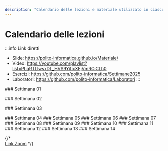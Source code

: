 ```yaml
---
description: "Calendario delle lezioni e materiale utilizzato in ciascuna lezione"
---
```



# Calendario delle lezioni

:::info Link diretti
- Slide: https://polito-informatica.github.io/Materiale/
- Video: https://youtube.com/playlist?list=PLqRTLlwsxDL_HVS9YifixXFjVmRCiCLh0
- Esercizi: https://github.com/polito-informatica/Settimane2025
- Laboratori: https://github.com/polito-informatica/Laboratori
:::


<LectureTable defaultTeacher="" defaultType="Lezione">

<LectureDivider>
### Settimana 01
</LectureDivider>

<LectureRow
    date="22/09/2025" time="16:00-17:30"
    topic="L01a Introduzione al corso"
    teacher="Fulvio Corno"
    pdf="https://polito-informatica.github.io/Materiale/Unita'%200%20-%20Introduzione%20al%20corso%20(Corno).pdf"
    video='https://youtu.be/7v8uqqdhk90'
/>

<LectureRow
    date="22/09/2025" 
    topic="L01b L'ecosistema Python"
    type='Video'
    teacher="Fulvio Corno"
    video='https://youtu.be/dNYvofNN98c'
/>

<LectureRow
    date="22/09/2025" 
    topic="L01c Informazioni pratiche"
    type='Video'
    teacher="Fulvio Corno"
    video='https://youtu.be/xHqOVV2j1_M'
/>

<LectureRow
    date="24/09/2024"  time='11:30-13:00'
    topic="L02 Programmazione, Algoritmi, Pseudo-Codice, Diagrammi di flusso"
    type='Lezione'
    pdf='https://polito-informatica.github.io/Materiale/P1-La_Programmazione.pdf'
    teacher='Roberta Bardini'
    video='https://youtu.be/QibMjDdv7Xw'
/>

<LectureRow
    date="24/09/2025" time='13:00-14:30'
    topic="L03 Primi passi con Python"
    type='Lezione'
    teacher='Fulvio Corno'
    video='https://youtu.be/AvG5sMP13A4'
/>

<LectureRow 
    date='' time=''
    topic='Esercizi della settimana'
    teacher='' type=''
    github='https://github.com/polito-informatica/Settimane2025/tree/main/Settimana01'
/>

<LectureDivider>
### Settimana 02
</LectureDivider>

<LectureRow
    date="29/09/2025" time="16:00-17:30"
    topic="L04 Variabili e valori. Numeri e espressioni"
    pdf='https://polito-informatica.github.io/Materiale/P2-Numeri_e_stringhe.pdf'
    teacher='Roberta Bardini'
    video='https://youtu.be/-senhwRU0no'
/>

<LectureRow
    date="01/10/2025"  time='11:30-13:00'
    topic="L05 Funzioni di libreria standard. Esercizio sulle espressioni 'Piastrelle'."
    teacher='Fulvio Corno'
    video='https://youtu.be/bIWgZEoZZmA'
 />

<LectureRow
    date="01/10/2025" time='13:00-14:30'
    topic="L06 Operazioni sulle stringhe"
    teacher='Fulvio Corno'
    video='https://youtu.be/3ttBVbba-tE'
/>

<LectureRow
    date="01/10/2024" time='16:00-17:30'
    topic="Lab 1 - Squadra 3 - Flow Chart e primi programmi"
    pdf='https://github.com/polito-informatica/Laboratori/blob/main/Lab01/Lab01_testo.pdf?raw=true'
    type='Laboratorio'
/>

<LectureRow
    date="02/10/2025" time='11:30-13:00'
    topic="Lab 1 - Squadra 1 - Flow Chart e primi programmi"
    pdf='https://github.com/polito-informatica/Laboratori/blob/main/Lab01/Lab01_testo.pdf?raw=true'
    type='Laboratorio'
/>

<LectureRow
    date="02/10/2025" time='13:00-14:30'
    topic="Lab 1 - Squadra 2 - Flow Chart e primi programmi"
    pdf='https://github.com/polito-informatica/Laboratori/blob/main/Lab01/Lab01_testo.pdf?raw=true'
    type='Laboratorio'
/>

<LectureRow 
    date='' time=''
    topic='Esercizi della settimana'
    teacher='' type=''
    github='https://github.com/polito-informatica/Settimane2025/tree/main/Settimana02'
/>


<LectureDivider>
### Settimana 03
</LectureDivider>

<LectureRow
    date="06/10/2025" time="14:30-16:00"
    topic="L07 Input. Esercizi sulle stringhe."
    pdf='https://polito-informatica.github.io/Materiale/P3-Decisioni.pdf'
    teacher='Roberta Bardini'
    variant='warning'
/>

<LectureRow
    date="06/10/2025" time="16:00-17:30"
    topic="L08 Costrutti condizionali"
    teacher='Fulvio Corno'
/>

<LectureRow
    date="08/10/2025"  time='11:30-13:00'
    topic="Lezione annullata"
    teacher=''
    type=''
    variant='warning'
 />


<LectureRow
    date="08/10/2025"  time='13:00-14:30'
    topic="L09 Confronti. Espressioni booleane."
    teacher='Fulvio Corno'
 />


<LectureRow
    date="01/10/2024" time='16:00-17:30'
    topic="Lab 2 - Squadra 3"
    type='Laboratorio'
/>

<LectureRow
    date="02/10/2025" time='11:30-13:00'
    topic="Lab 2 - Squadra 1"
    type='Laboratorio'
/>

<LectureRow
    date="02/10/2025" time='13:00-14:30'
    topic="Lab 2 - Squadra 2"
    type='Laboratorio'
/>

<LectureRow 
    date='' time=''
    topic='Esercizi della settimana'
    teacher='' type=''
    github='https://github.com/polito-informatica/Settimane2025/tree/main/Settimana02'
/>

<LectureDivider>
### Settimana 04
</LectureDivider>


<LectureDivider>
### Settimana 05
</LectureDivider>


<LectureDivider>
### Settimana 06
</LectureDivider>


<LectureDivider>
### Settimana 07
</LectureDivider>


<LectureDivider>
### Settimana 08
</LectureDivider>


<LectureDivider>
### Settimana 09
</LectureDivider>


<LectureDivider>
### Settimana 10
</LectureDivider>


<LectureDivider>
### Settimana 11
</LectureDivider>


<LectureDivider>
### Settimana 12
</LectureDivider>


<LectureDivider>
### Settimana 13
</LectureDivider>


<LectureDivider>
### Settimana 14
</LectureDivider>



</LectureTable>

{/* <br/><a href='https://polito-it.zoom.us/j/86175075461?pwd=dXd6RFVVSEVCYWRSUjkzckRGUmFTZz09'>Link Zoom</a> */}
